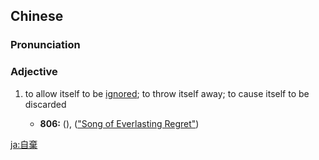 {{also|自弃}}
==Chinese==
{{zh-forms|s=自弃}}

===Pronunciation===
{{zh-pron
|m=zìqì
|c=zi6 hei3
|cat=a
}}

===Adjective===
{{zh-adj}}

# {{lb|zh|archaic}} to allow itself to be [[ignore]]d; to throw itself away; to cause itself to be discarded
#* '''806:''' {{w2|zh|白居易}} ({{w|Bai Juyi}}), {{lang|zh|[[s:zh:長恨歌|長恨歌]]}} ([[s:Translation:Song of Everlasting Regret|"Song of Everlasting Regret"]])
#*: {{zh-x|^天生 麗質 難 自棄|Her natural beauty and lovely comportment were difficult to '''ignore'''}}

[[ja:自棄]]